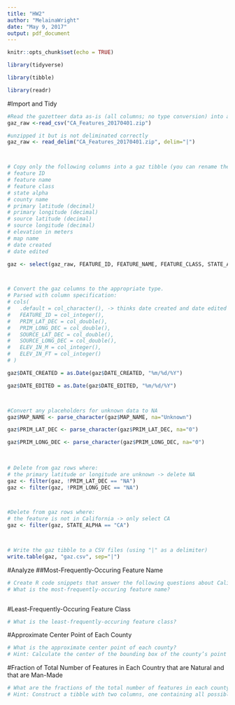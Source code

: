```yaml
---
title: "HW2"
author: "MelainaWright"
date: "May 9, 2017"
output: pdf_document
---
```


```r
knitr::opts_chunk$set(echo = TRUE)
```

```r

library(tidyverse)

library(tibble)

library(readr)

```


#Import and Tidy

```r

#Read the gazetteer data as-is (all columns; no type conversion) into a gaz_raw tibble.
gaz_raw <-read_csv("CA_Features_20170401.zip")

#unzipped it but is not deliminated correctly
gaz_raw <- read_delim("CA_Features_20170401.zip", delim="|")



# Copy only the following columns into a gaz tibble (you can rename them if you like):
# feature ID
# feature name
# feature class
# state alpha
# county name
# primary latitude (decimal)
# primary longitude (decimal)
# source latitude (decimal)
# source longitude (decimal)
# elevation in meters
# map name
# date created
# date edited

gaz <- select(gaz_raw, FEATURE_ID, FEATURE_NAME, FEATURE_CLASS, STATE_ALPHA, PRIM_LAT_DEC, PRIM_LONG_DEC, SOURCE_LAT_DEC, SOURCE_LONG_DEC, ELEV_IN_M, MAP_NAME, DATE_CREATED, DATE_EDITED)



# Convert the gaz columns to the appropriate type.
# Parsed with column specification:
# cols( 
#   .default = col_character(), -> thinks date created and date edited are characters, should be dates
#   FEATURE_ID = col_integer(), 
#   PRIM_LAT_DEC = col_double(),
#   PRIM_LONG_DEC = col_double(),
#   SOURCE_LAT_DEC = col_double(),
#   SOURCE_LONG_DEC = col_double(),
#   ELEV_IN_M = col_integer(),
#   ELEV_IN_FT = col_integer()
# )

gaz$DATE_CREATED = as.Date(gaz$DATE_CREATED, "%m/%d/%Y")

gaz$DATE_EDITED = as.Date(gaz$DATE_EDITED, "%m/%d/%Y")



#Convert any placeholders for unknown data to NA
gaz$MAP_NAME <- parse_character(gaz$MAP_NAME, na="Unknown") 

gaz$PRIM_LAT_DEC <- parse_character(gaz$PRIM_LAT_DEC, na="0") 

gaz$PRIM_LONG_DEC <- parse_character(gaz$PRIM_LONG_DEC, na="0") 

 
 
# Delete from gaz rows where:
# the primary latitude or longitude are unknown -> delete NA
gaz <- filter(gaz, !PRIM_LAT_DEC == "NA")
gaz <- filter(gaz, !PRIM_LONG_DEC == "NA")



#Delete from gaz rows where:
# the feature is not in California -> only select CA
gaz <- filter(gaz, STATE_ALPHA == "CA")



# Write the gaz tibble to a CSV files (using "|" as a delimiter)
write.table(gaz, "gaz.csv", sep="|")


```


#Analyze
##Most-Frequently-Occuring Feature Name
``` r

# Create R code snippets that answer the following questions about California:
# What is the most-frequently-occuring feature name?



```

#Least-Frequently-Occuring Feature Class
``` r

# What is the least-frequently-occuring feature class?


```

#Approximate Center Point of Each County
``` r

# What is the approximate center point of each county?
# Hint: Calculate the center of the bounding box of the county’s point features.


```

#Fraction of Total Number of Features in Each Country that are Natural and that are Man-Made
``` r

# What are the fractions of the total number of features in each county that are natural? man-made?
# Hint: Construct a tibble with two columns, one containing all possible feature classes (see “Feature Class Definitions”), and another containing the string “natural” or “man-made”, which you assign (it’s pretty obvious.) Then join this tibble to the gazetteer tibble.


```

